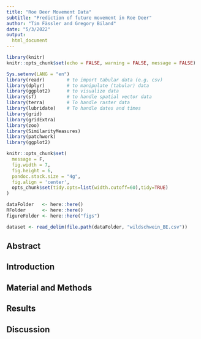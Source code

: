 ```yaml
---
title: "Roe Deer Movement Data"
subtitle: "Prediction of future movement in Roe Deer"
author: "Tim Fässler and Gregory Biland"
date: "5/3/2022"
output:
  html_document
---
```


```r
library(knitr)
knitr::opts_chunk$set(echo = FALSE, warning = FALSE, message = FALSE)
```

```r
Sys.setenv(LANG = "en")
library(readr)        # to import tabular data (e.g. csv)
library(dplyr)        # to manipulate (tabular) data
library(ggplot2)      # to visualize data
library(sf)           # to handle spatial vector data
library(terra)        # To handle raster data
library(lubridate)    # To handle dates and times
library(grid)
library(gridExtra)
library(zoo)
library(SimilarityMeasures)
library(patchwork)
library(ggplot2)

knitr::opts_chunk$set(
  message = F,
  fig.width = 7,
  fig.height = 6,
  pandoc.stack.size = "4g",
  fig.align = 'center',
  opts_chunk$set(tidy.opts=list(width.cutoff=60),tidy=TRUE)
)

dataFolder   <- here::here()   
RFolder      <- here::here()         
figureFolder <- here::here("figs") 
```
```r
dataset <- read_delim(file.path(dataFolder, "wildschwein_BE.csv"))

```


## Abstract

## Introduction

## Material and Methods


## Results


## Discussion
